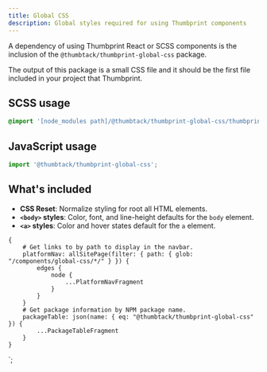 ```yaml
---
title: Global CSS
description: Global styles required for using Thumbprint components
---
```



<ComponentHeader data={props.data} />

A dependency of using Thumbprint React or SCSS components is the inclusion of the `@thumbtack/thumbprint-global-css` package.

The output of this package is a small CSS file and it should be the first file included in your project that Thumbprint.

## SCSS usage

```scss
@import '[node_modules path]/@thumbtack/thumbprint-global-css/thumbprint-global';
```

## JavaScript usage

```js
import '@thumbtack/thumbprint-global-css';
```

## What's included

-   **CSS Reset**: Normalize styling for root all HTML elements.
-   **`<body>` styles**: Color, font, and line-height defaults for the `body` element.
-   **`<a>` styles**: Color and hover states default for the `a` element.

<ComponentFooter data={props.data} />

    {
        # Get links to by path to display in the navbar.
        platformNav: allSitePage(filter: { path: { glob: "/components/global-css/*/" } }) {
            edges {
                node {
                    ...PlatformNavFragment
                }
            }
        }
        # Get package information by NPM package name.
        packageTable: json(name: { eq: "@thumbtack/thumbprint-global-css" }) {
            ...PackageTableFragment
        }
    }
`;
